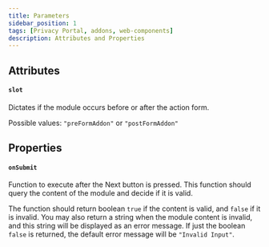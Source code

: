 ```yaml
---
title: Parameters
sidebar_position: 1
tags: [Privacy Portal, addons, web-components]
description: Attributes and Properties
---
```


## Attributes

#### `slot`

Dictates if the module occurs before or after the action form.

Possible values: `"preFormAddon"` or `"postFormAddon"`

## Properties

#### `onSubmit`

Function to execute after the Next button is pressed. This function should query the content of the module and decide if it is valid.

The function should return boolean `true` if the content is valid, and `false` if it is invalid. You may also return a string when the module content is invalid, and this string will be displayed as an error message. If just the boolean `false` is returned, the default error message will be `"Invalid Input"`.